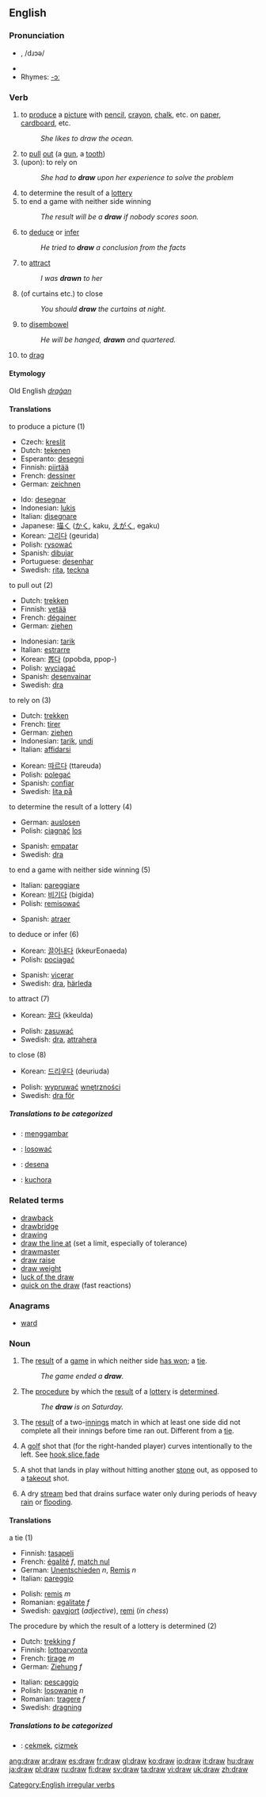 ==English==

===Pronunciation===
*{{IPA|/'dɻɑʊ/}}, /dɹɔə/
*{{audio|en-us-draw.ogg|Audio (US)}}
*Rhymes: [[Rhymes:English:-ɔː|-ɔː]]

===Verb===
[[Category:English irregular verbs]]
{{en-verb|draws|drawing|drew|drawn|}}

# to [[produce]] a [[picture]] with [[pencil]], [[crayon]], [[chalk]], etc. on [[paper]], [[cardboard]], etc.
#:''She likes to draw the ocean.''
# to [[pull]] [[out]] (a [[gun]], a [[tooth]])
# (upon): to rely on
#:''She had to '''draw''' upon her experience to solve the problem''
# to determine the result of a [[lottery]]
# to end a game with neither side winning 
#:''The result will be a '''draw''' if nobody scores soon.'' <!---Noun?---->
# to [[deduce]] or [[infer]]
#: ''He tried to '''draw''' a conclusion from the facts''
# to [[attract]]
#:''I was '''drawn''' to her''
# (of curtains etc.) to close
#:''You should '''draw''' the curtains at night.''
# to [[disembowel]]
#:''He will be hanged, '''drawn''' and quartered.''
# to [[drag]]

====Etymology====
Old English ''[[draġan]]''

====Translations====
;to produce a picture (1)
{{top}}
*Czech: [[kreslit]]
*Dutch: [[tekenen]]
*Esperanto: [[desegni]]
*Finnish: [[piirtää]]
*French: [[dessiner]]
*German: [[zeichnen]]
{{mid}}
*Ido: [[desegnar]]
*Indonesian: [[lukis]]
*Italian: [[disegnare]]
*Japanese: [[描く]] ([[かく]], kaku, [[えがく]], egaku)
*Korean: [[그리다]] (geurida)
*Polish: [[rysować]]
*Spanish: [[dibujar]]
*Portuguese: [[desenhar]]
*Swedish: [[rita]], [[teckna]]
{{bottom}}

;to pull out (2)
{{top}}
*Dutch: [[trekken]]
*Finnish: [[vetää]]
*French: [[dégainer]]
*German: [[ziehen]]
{{mid}}
*Indonesian: [[tarik]]
*Italian: [[estrarre]]
*Korean: [[뽑다]] (ppobda, ppop-)
*Polish: [[wyciągać]]
*Spanish: [[desenvainar]]
*Swedish: [[dra]]
{{bottom}}

;to rely on (3)
{{top}}
*Dutch: [[trekken]]
*French: [[tirer]]
*German: [[ziehen]]
*Indonesian: [[tarik]], [[undi]]
*Italian: [[affidarsi]]
{{mid}}
*Korean: [[따르다]] (ttareuda)
*Polish: [[polegać]]
*Spanish: [[confiar]]
*Swedish: [[lita på]]
{{bottom}}

;to determine the result of a lottery (4)
{{top}}
*German: [[auslosen]]
*Polish: [[ciągnąć]] [[los]]
{{mid}}
*Spanish: [[empatar]]
*Swedish: [[dra]]
{{bottom}}

;to end a game with neither side winning (5)
{{top}}
*Italian: [[pareggiare]]
*Korean: [[비기다]] (bigida)
*Polish: [[remisować]]
{{mid}}
*Spanish: [[atraer]]
{{bottom}}

;to deduce or infer (6)
{{top}}
*Korean: [[끌어내다]] (kkeurEonaeda)
*Polish: [[pociągać]]
{{mid}}
*Spanish: [[vicerar]]
*Swedish: [[dra]], [[härleda]]
{{bottom}}
;to attract (7)
{{top}}
*Korean: [[끌다]] (kkeulda)
{{mid}}
*Polish: [[zasuwać]]
*Swedish: [[dra]], [[attrahera]]
{{bottom}}

;to close (8)
{{top}}
*Korean: [[드리우다]] (deuriuda)
{{mid}}
*Polish: [[wypruwać]] [[wnętrzności]]
*Swedish: [[dra för]]
{{bottom}}

=====Translations to be categorized=====
{{checktrans}}
{{top}}
*{{ttbc|Indonesian}}: [[gambar|menggambar]]
*{{ttbc|Polish}}: [[losować]]
{{mid}}
*{{ttbc|Romanian}}: [[desena]]
*{{ttbc|Swahili}}: [[kuchora]]
{{bottom}}

===Related terms===
*[[drawback]]
*[[drawbridge]]
*[[drawing]]
*[[draw the line at]] (set a limit, especially of tolerance)
*[[drawmaster]]
*[[draw raise]]
*[[draw weight]]
*[[luck of the draw]]
*[[quick on the draw]] (fast reactions)

===Anagrams===
*[[ward]]

===Noun===
{{en-noun}}

# The [[result]] of a [[game]] in which neither side [[win|has won]]; a [[tie]].
#:''The game ended a '''draw'''.''
#The [[procedure]] by which the [[result]] of a [[lottery]] is [[determine]]d.
#:''The '''draw''' is on Saturday.''
# {{cricket}} The [[result]] of a two-[[innings]] match in which at least one side did not complete all their innings before time ran out. Different from a [[tie]].
#{{golf}} A [[golf]] shot that (for the right-handed player) curves intentionally to the left. See [[hook]],[[slice]],[[fade]]
#{{curling}} A shot that lands in play without hitting another [[stone]] out, as opposed to a [[takeout]] shot. 
#{{geography}} A dry [[stream]] bed that drains surface water only during periods of heavy [[rain]] or [[flooding]].

====Translations====
;a tie (1)
{{top}}
*Finnish: [[tasapeli]]
*French: [[égalité]] ''f'', [[match nul]]
*German: [[Unentschieden]] ''n'', [[Remis]] ''n''
*Italian: [[pareggio]] {{m}}
{{mid}}
*Polish: [[remis]] ''m''
*Romanian: [[egalitate]] ''f''
*Swedish: [[oavgjort]] (''adjective''), [[remi]] {{n}} (''in chess'')
{{bottom}}

;The procedure by which the result of a lottery is determined (2)
{{top}}
*Dutch: [[trekking]] ''f''
*Finnish: [[lottoarvonta]]
*French: [[tirage]] ''m''
*German: [[Ziehung]] ''f''
{{mid}}
*Italian: [[pescaggio]] {{m}}
*Polish: [[losowanie]] ''n''
*Romanian: [[tragere]] ''f''
*Swedish: [[dragning]] {{c}}
{{bottom}}

=====Translations to be categorized=====
{{checktrans}}
{{top}}
*{{ttbc|Turkish}}: [[çekmek]], [[çizmek]]
{{mid}}
{{bottom}}

[[ang:draw]]
[[ar:draw]]
[[es:draw]]
[[fr:draw]]
[[gl:draw]]
[[ko:draw]]
[[io:draw]]
[[it:draw]]
[[hu:draw]]
[[ja:draw]]
[[pl:draw]]
[[ru:draw]]
[[fi:draw]]
[[sv:draw]]
[[ta:draw]]
[[vi:draw]]
[[uk:draw]]
[[zh:draw]]